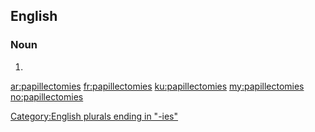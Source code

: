 ==English==

===Noun===
{{head|en}}

# {{plural of|papillectomy}}

[[Category:English plurals ending in "-ies"]]

[[ar:papillectomies]]
[[fr:papillectomies]]
[[ku:papillectomies]]
[[my:papillectomies]]
[[no:papillectomies]]
